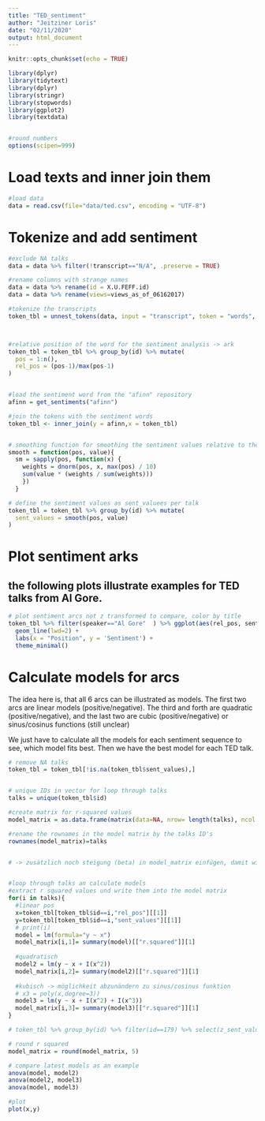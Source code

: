 ```yaml
---
title: "TED_sentiment"
author: "Jeitziner Loris"
date: "02/11/2020"
output: html_document
---
```


```r
knitr::opts_chunk$set(echo = TRUE)

library(dplyr)
library(tidytext)
library(dplyr)
library(stringr)
library(stopwords)
library(ggplot2)
library(textdata)


#round numbers
options(scipen=999)

```



# Load texts and inner join them

```r
#load data
data = read.csv(file="data/ted.csv", encoding = "UTF-8")


```

# Tokenize and add sentiment

```r

#exclude NA talks
data = data %>% filter(!transcript=="N/A", .preserve = TRUE)

#rename columns with strange names
data = data %>% rename(id = X.U.FEFF.id)
data = data %>% rename(views=views_as_of_06162017)

#tokenize the transcripts 
token_tbl = unnest_tokens(data, input = "transcript", token = "words", to_lower = TRUE, output = "word")



#relative position of the word for the sentiment analysis -> ark
token_tbl = token_tbl %>% group_by(id) %>% mutate(
  pos = 1:n(),
  rel_pos = (pos-1)/max(pos-1)
)


#load the sentiment word from the "afinn" repository
afinn = get_sentiments("afinn")

#join the tokens with the sentiment words
token_tbl <- inner_join(y = afinn,x = token_tbl)



```

```r
# smoothing function for smoothing the sentiment values relative to the position
smooth = function(pos, value){ 
  sm = sapply(pos, function(x) {
    weights = dnorm(pos, x, max(pos) / 10)
    sum(value * (weights / sum(weights)))
    })
  }

# define the sentiment values as sent_valuees per talk
token_tbl = token_tbl %>% group_by(id) %>% mutate(
  sent_values = smooth(pos, value)
)

```


# Plot sentiment arks

## the following plots illustrate examples for TED talks from Al Gore.

```r
# plot sentiment arcs not z transformed to compare, color by title
token_tbl %>% filter(speaker=="Al Gore"  ) %>% ggplot(aes(rel_pos, sent_values,color=event)) +
  geom_line(lwd=2) + 
  labs(x = "Position", y = 'Sentiment') + 
  theme_minimal()


```

# Calculate models for arcs


The idea here is, that all 6 arcs can be illustrated as models.
The first two arcs are linear models (positive/negative). 
The third and forth are quadratic (positive/negative), and the last two are cubic (positive/negative) or sinus/cosinus functions (still unclear)

We just have to calculate all the models for each sentiment sequence to see, which model fits best. 
Then we have the best model for each TED talk.

```r
# remove NA talks
token_tbl = token_tbl[!is.na(token_tbl$sent_values),]


# unique IDs in vector for loop through talks
talks = unique(token_tbl$id)

#create matrix for r-squared values
model_matrix = as.data.frame(matrix(data=NA, nrow= length(talks), ncol = 1))

#rename the rownames in the model matrix by the talks ID's
rownames(model_matrix)=talks


# -> zusätzlich noch steigung (beta) in model_matrix einfügen, damit wir zwischen negativ/positiv unterscheiden können


#loop through talks an calculate models
#extract r squared values und write them into the model matrix
for(i in talks){
  #linear pos
  x=token_tbl[token_tbl$id==i,"rel_pos"][[1]]
  y=token_tbl[token_tbl$id==i,"sent_values"][[1]]
  # print(i)
  model = lm(formula="y ~ x")
  model_matrix[i,1]= summary(model)[["r.squared"]][1]
  
  #quadratisch
  model2 = lm(y ~ x + I(x^2))
  model_matrix[i,2]= summary(model2)[["r.squared"]][1]
  
  #kubisch -> möglichkeit abzunändern zu sinus/cosinus funktion
  # x3 = poly(x,degree=3))
  model3 = lm(y ~ x + I(x^2) + I(x^3))
  model_matrix[i,3]= summary(model3)[["r.squared"]][1]
}

# token_tbl %>% group_by(id) %>% filter(id==179) %>% select(z_sent_values)
```


```r
# round r squared
model_matrix = round(model_matrix, 5)

# compare latest models as an example
anova(model, model2)
anova(model2, model3)
anova(model, model3)

#plot 
plot(x,y)


```

